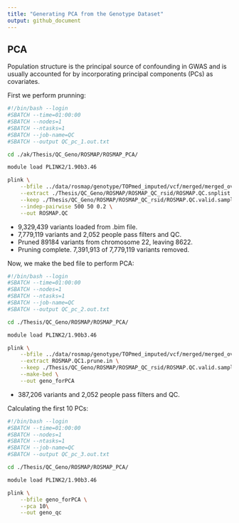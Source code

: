 ```yaml
---
title: "Generating PCA from the Genotype Dataset"
output: github_document
---
```


## PCA 

Population structure is the principal source of confounding in GWAS and is usually accounted for 
by incorporating principal components (PCs) as covariates.

First we perform prunning:

```bash
#!/bin/bash --login
#SBATCH --time=01:00:00
#SBATCH --nodes=1
#SBATCH --ntasks=1
#SBATCH --job-name=QC
#SBATCH --output QC_pc_1.out.txt

cd ./ak/Thesis/QC_Geno/ROSMAP/ROSMAP_PCA/

module load PLINK2/1.90b3.46

plink \
    --bfile ../data/rosmap/genotype/TOPmed_imputed/vcf/merged/merged_overlap_rs \
    --extract ./Thesis/QC_Geno/ROSMAP/ROSMAP_QC_rsid/ROSMAP.QC.snplist \
    --keep ./Thesis/QC_Geno/ROSMAP/ROSMAP_QC_rsid/ROSMAP.QC.valid.sample \
    --indep-pairwise 500 50 0.2 \
    --out ROSMAP.QC
```

* 9,329,439 variants loaded from .bim file.
* 7,779,119 variants and 2,052 people pass filters and QC.
* Pruned 89184 variants from chromosome 22, leaving 8622.
* Pruning complete. 7,391,913 of 7,779,119 variants removed.

Now, we make the bed file to perform PCA:

```bash
#!/bin/bash --login
#SBATCH --time=01:00:00
#SBATCH --nodes=1
#SBATCH --ntasks=1
#SBATCH --job-name=QC
#SBATCH --output QC_pc_2.out.txt

cd ./Thesis/QC_Geno/ROSMAP/ROSMAP_PCA/

module load PLINK2/1.90b3.46

plink \
    --bfile ../data/rosmap/genotype/TOPmed_imputed/vcf/merged/merged_overlap_rs \
    --extract ROSMAP.QC1.prune.in \
    --keep ./Thesis/QC_Geno/ROSMAP/ROSMAP_QC_rsid/ROSMAP.QC.valid.sample \
    --make-bed \
    --out geno_forPCA
```

* 387,206 variants and 2,052 people pass filters and QC.

Calculating the first 10 PCs:

```bash
#!/bin/bash --login
#SBATCH --time=01:00:00
#SBATCH --nodes=1
#SBATCH --ntasks=1
#SBATCH --job-name=QC
#SBATCH --output QC_pc_3.out.txt

cd ./Thesis/QC_Geno/ROSMAP/ROSMAP_PCA/

module load PLINK2/1.90b3.46

plink \
    --bfile geno_forPCA \
    --pca 10\
    --out geno_qc
```


